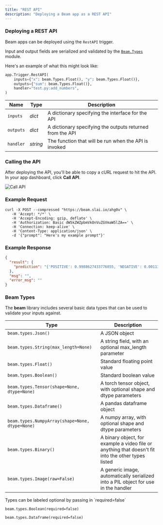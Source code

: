 ```yaml
---
title: "REST API"
description: "Deploying a Beam app as a REST API"
---
```


### Deploying a REST API

Beam apps can be deployed using the `RestAPI` trigger.

Input and output fields are serialized and validated by the [`Beam.Types`](http://localhost:3000/beam/triggers/webhook#beam-types) module.

Here's an example of what
this might look like:

```python
app.Trigger.RestAPI(
	inputs={"x": beam.Types.Float(), "y": beam.Types.Float()},
	outputs={"sum": beam.Types.Float()},
	handler="test.py:add_numbers",
)
```

| Name      | Type     | Description                                               |
| --------- | -------- | --------------------------------------------------------- |
| `inputs`  | _dict_   | A dictionary specifying the interface for the API         |
| `outputs` | _dict_   | A dictionary specifying the outputs returned from the API |
| `handler` | _string_ | The function that will be run when the API is invoked     |

### Calling the API

After deploying the API, you'll be able to copy a cURL request to hit the API. In your app dashboard, click **Call API**.

![Call API](/img/beam/tools/call-api.png)

### Example Request

```curl
curl -X POST --compressed "https://beam.slai.io/ahg0v" \
   -H 'Accept: */*' \
   -H 'Accept-Encoding: gzip, deflate' \
   -H 'Authorization: Basic dW5kZWZpbmVkOnVuZGVmaW5lZA==' \
   -H 'Connection: keep-alive' \
   -H 'Content-Type: application/json' \
   -d '{"prompt": "Here's my example prompt"}'
```

### Example Response

```json
{
  "result": {
    "prediction": "{'POSITIVE': 0.9988627433776855, 'NEGATIVE': 0.0011372779263183475}"
  },
  "msg": "",
  "error_msg": ""
}
```

### Beam Types

The **beam** library includes several basic data types that can be used to
validate your inputs against.

| Type                                            | Description                                                                                        |
| ----------------------------------------------- | -------------------------------------------------------------------------------------------------- |
| `beam.types.Json()`                             | A JSON object                                                                                      |
| `beam.types.String(max_length=None)`            | A string field, with an optional max_length parameter                                              |
| `beam.types.Float()`                            | Standard floating point value                                                                      |
| `beam.types.Boolean()`                          | Standard boolean value                                                                             |
| `beam.types.Tensor(shape=None, dtype=None)`     | A torch tensor object, with optional shape and dtype parameters                                    |
| `beam.types.Dataframe()`                        | A pandas dataframe object                                                                          |
| `beam.types.NumpyArray(shape=None, dtype=None)` | A numpy array, with optional shape and dtype parameters                                            |
| `beam.types.Binary()`                           | A binary object, for example a video file or anything that doesn't fit into the other types listed |
| `beam.types.Image(raw=False)`                   | A generic image, automatically serialized into a PIL object for use in the handler                 |

<Tip>
Types can be labeled optional by passing in `required=false`

`beam.types.Boolean(required=false)`

`beam.types.Dataframe(required=false)`

</Tip>
